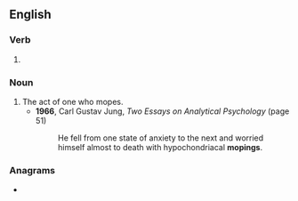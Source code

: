 ==English==

===Verb===
{{head|en|present participle}}

# {{present participle of|mope|lang=en|nocat=1}}

===Noun===
{{en-noun}}

# The act of one who mopes.
#* '''1966''', Carl Gustav Jung, ''Two Essays on Analytical Psychology'' (page 51)
#*: He fell from one state of anxiety to the next and worried himself almost to death with hypochondriacal '''mopings'''.

===Anagrams===
* {{anagrams|en|mpingo}}